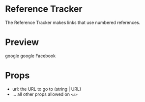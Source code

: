 
<Meta title='generic/ReferenceTracker'/>

# Reference Tracker
The Reference Tracker makes links that use numbered references.

# Preview

<Preview>
    <Story name="ReferenceTracker">
        <Section>
            <Link url="https://google.com">google</Link>
            <Link url="https://google.com">google</Link>
            <Link url="https://facebook.com">Facebook</Link>
            <Footnote/>
        </Section>
    </Story>
</Preview>

# Props

- url: the URL to go to (string | URL)
- ... all other props allowed on `<a>`

<Props of={Link} />